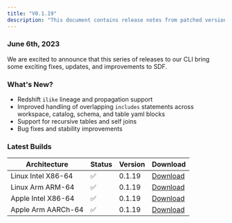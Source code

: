 ```yaml
---
title: "V0.1.19"
description: "This document contains release notes from patched version v0.1.19 of SDF."
---
```

### June 6th, 2023

We are excited to announce that this series of releases to our CLI bring some exciting fixes, updates, and improvements to SDF.

### What's New?
- Redshift `ilike` lineage and propagation support
- Improved handling of overlapping `includes` statements across workspace, catalog, schema, and table yaml blocks
- Support for recursive tables and self joins
- Bug fixes and stability improvements


### Latest Builds 

| Architecture           | Status | Version | Download |
| ---------------------- | ------ | ------- | -------- |
| Linux Intel X86-64     |   ✅   | 0.1.19  | [Download](https://cdn.sdf.com/releases/download/sdf-v0.1.19-x86_64-unknown-linux-musl.tar.gz) |
| Linux Arm ARM-64       |   ✅   | 0.1.19  | [Download](https://cdn.sdf.com/releases/download/sdf-v0.1.19-arm-unknown-linux-gnueabihf.tar.gz) |
| Apple Intel X86-64     |   ✅   | 0.1.19  | [Download](https://cdn.sdf.com/releases/download/sdf-v0.1.19-x86_64-apple-darwin.tar.gz) |
| Apple Arm AARCh-64     |   ✅   | 0.1.19  | [Download](https://cdn.sdf.com/releases/download/sdf-v0.1.19-aarch64-apple-darwin.tar.gz) |

